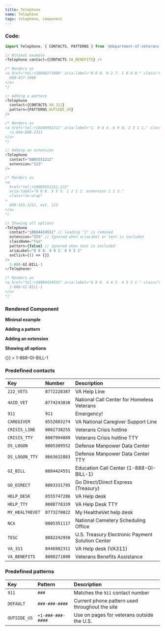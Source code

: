 ```yaml
---
title: Telephone
name: Telephone
tags: telephone, component
---
```



### Code:
```javascript
import Telephone, { CONTACTS, PATTERNS } from '@department-of-veterans-affairs/formation-react/Telephone';

// Minimal example
<Telephone contact={CONTACTS.VA_BENEFITS} />

/* Renders as
<a href="tel:+18008271000" aria-label="8 0 0. 8 2 7. 1 0 0 0." class="no-wrap">
  800-827-1000
</a>
*/

// Adding a pattern
<Telephone
  contact={CONTACTS.VA_311}
  pattern={PATTERNS.OUTSIDE_US}
/>

/* Renders as
<a href="tel:+18446982311" aria-label="1. 8 4 4. 6 9 8. 2 3 1 1." class="no-wrap">
  +1-844-698-2311
</a>
*/

// Adding an extension
<Telephone
  contact="8005551212"
  extension="123"
/>

/* Renders as
<a
  href="tel:+18005551212,123"
  aria-label="8 0 0. 5 5 5. 1 2 1 2. extension 1 2 3."
  class="no-wrap"
>
  800-555-1212, ext. 123
</a>
*/

// Showing all options
<Telephone
  contact="18884424551" // leading "1" is removed
  extension="555" // Ignored when ariaLabel or text is included
  className="foo"
  pattern={false} // Ignored when text is included
  ariaLabel="8 8 8. 4 4 2. 4 5 5 1"
  onClick={() => {}}
/>
  1-888-GI-BILL-1
</Telephone>

/* Renders as
<a href="tel:+18884424551" aria-label="8 8 8. 4 4 2. 4 5 5 1." class="no-wrap foo">
  1-888-GI-BILL-1
</a>
*/
```

### Rendered Component

<div className="site-c-reactcomp__rendered">
  <strong>Minimal example</strong>
  <p>
    <Telephone contact={CONTACTS.VA_BENEFITS} />
  </p>

  <strong>Adding a pattern</strong>
  <p>
    <Telephone
      contact={CONTACTS.VA_311}
      pattern={PATTERNS.OUTSIDE_US}
    />
  </p>

  <strong>Adding an extension</strong>
  <p>
    <Telephone
      contact="8005551212"
      extension="123"
    />
  </p>

  <strong>Showing all options</strong>
  <p>
    <Telephone
      contact="18884424551"
      className="foo"
      pattern={false}
      ariaLabel="1. 8 8 8. 4 4 2. 4 5 5 1"
      onClick={() => {}}
    >
      1-888-GI-BILL-1
    </Telephone>
  </p>
</div>

### Predefined contacts

| Key | Number | Description |
|:----|:-------|:------------|
| `222_VETS` | `8772228387` | VA Help Line |
| `4AID_VET` | `8774243838` | National Call Center for Homeless Veterans |
| `911` | `911` | Emergency! |
| `CAREGIVER` | `8552603274` | VA National Caregiver Support Line |
| `CRISIS_LINE` | `8002738255` | Veterans Crisis hotline |
| `CRISIS_TTY` | `8007994889` | Veterans Crisis hotline TTY |
| `DS_LOGON` | `8005389552` | Defense Manpower Data Center |
| `DS_LOGON_TTY` | `8663632883` | Defense Manpower Data Center TTY |
| `GI_BILL` | `8884424551` | Education Call Center (1-888-GI-BILL-1) |
| `GO_DIRECT` | `8003331795` | Go Direct/Direct Express (Treasury) |
| `HELP_DESK` | `8555747286` | VA Help desk |
| `HELP_TTY` | `8008778339` | VA Help Desk TTY |
| `MY_HEALTHEVET` | `8773270022` | My HealtheVet help desk |
| `NCA` | `8005351117` | National Cemetery Scheduling Office |
| `TESC` | `8882242950` | U.S. Treasury Electronic Payment Solution Center |
| `VA_311` | `8446982311` | VA Help desk (VA311) |
| `VA_BENEFITS` | `8008271000` | Veterans Benefits Assistance |

### Predefined patterns

| Key | Pattern | Description |
|:----|:--------|:------------|
| `911` | `###` | Matches the `911` contact number |
| `DEFAULT` | `###-###-####` | Current phone pattern used throughout the site |
| `OUTSIDE_US` | `+1-###-###-####` | Use on pages for veterans outside the U.S. |
